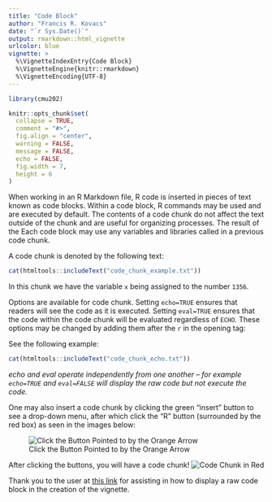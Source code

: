 ```yaml
---
title: "Code Block"
author: "Francis R. Kovacs"
date: "`r Sys.Date()`"
output: rmarkdown::html_vignette
urlcolor: blue
vignette: >
  %\VignetteIndexEntry{Code Block}
  %\VignetteEngine{knitr::rmarkdown}
  %\VignetteEncoding{UTF-8}
---
```


```r
library(cmu202)

knitr::opts_chunk$set(
  collapse = TRUE,
  comment = "#>",
  fig.align = "center",
  warning = FALSE,
  message = FALSE,
  echo = FALSE,
  fig.width = 7,
  height = 6
)
```

When working in an R Markdown file, R code is inserted in pieces of text known as code blocks. Within a code block, R commands may be used and are executed by default. The contents of a code chunk do not affect the text outside of the chunk and are useful for organizing processes. The result of the Each code block may use any variables and libraries called in a previous code chunk. 

A code chunk is denoted by the following text:

```r
cat(htmltools::includeText("code_chunk_example.txt"))
```

In this chunk we have the variable `x` being assigned to the number `1356`. 

Options are available for code chunk. Setting `echo=TRUE` ensures that readers will see the code as it is executed. Setting `eval=TRUE` ensures that the code within the code chunk will be evaluated regardless of `ECHO`. These options may be changed by adding them after the `r` in the opening tag:

See the following example:

```r
cat(htmltools::includeText("code_chunk_echo.txt"))
```

*echo and eval operate independently from one another -- for example `echo=TRUE` and `eval=FALSE` will display the raw code but not execute the code.*

One may also insert a code chunk by clicking the green "insert" button to see a drop-down menu, after which click the "R" button (surrounded by the red box) as seen in the images below:

![Click the Button Pointed to by the Orange Arrow](code_chunk_button.png)

After clicking the buttons, you will have a code chunk!
![Code Chunk in Red](code_chunk_after_insert.png)

Thank you to the user at [this link](https://github.com/yihui/knitr/issues/1237) for assisting in how to display a raw code block in the creation of the vignette.

